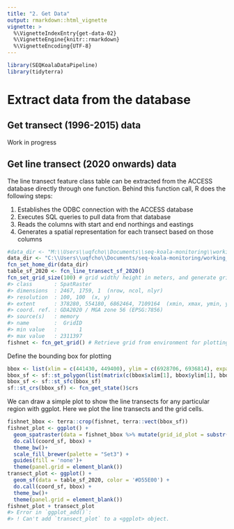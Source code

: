 ```yaml
---
title: "2. Get Data"
output: rmarkdown::html_vignette
vignette: >
  %\VignetteIndexEntry{get-data-02}
  %\VignetteEngine{knitr::rmarkdown}
  %\VignetteEncoding{UTF-8}
---
```





```r
library(SEQKoalaDataPipeline)
library(tidyterra)
```


# Extract data from the database

## Get transect (1996-2015) data

Work in progress

## Get line transect (2020 onwards) data

The line transect feature class table can be extracted from the ACCESS
database directly through one function. Behind this function call, R
does the following steps:

1.  Establishes the ODBC connection with the ACCESS database
2.  Executes SQL queries to pull data from that database
3.  Reads the columns with start and end northings and eastings
4.  Generates a spatial representation for each transect based on those
    columns


```r
#data_dir <- "M:\\Users\\uqfcho\\Documents\\seq-koala-monitoring\\working_data"
data_dir <- "C:\\Users\\uqfcho\\Documents/seq-koala-monitoring/working_data"
fcn_set_home_dir(data_dir)
table_sf_2020 <- fcn_line_transect_sf_2020()
fcn_set_grid_size(100) # grid width/ height in meters, and generate grid in local environment
#> class       : SpatRaster 
#> dimensions  : 2467, 1759, 1  (nrow, ncol, nlyr)
#> resolution  : 100, 100  (x, y)
#> extent      : 378280, 554180, 6862464, 7109164  (xmin, xmax, ymin, ymax)
#> coord. ref. : GDA2020 / MGA zone 56 (EPSG:7856) 
#> source(s)   : memory
#> name        :  GridID 
#> min value   :       1 
#> max value   : 2311397
fishnet <- fcn_get_grid() # Retrieve grid from environment for plotting
```

Define the bounding box for plotting

```r
bbox <- list(xlim = c(441430, 449400), ylim = c(6928706, 6936814), expand = F)
bbox_sf <- sf::st_polygon(list(matrix(c(bbox$xlim[1], bbox$ylim[1], bbox$xlim[2], bbox$ylim[1], bbox$xlim[1], bbox$ylim[2], bbox$xlim[2], bbox$ylim[2],bbox$xlim[1], bbox$ylim[1]), ncol=2, byrow=T)))
bbox_sf <- sf::st_sfc(bbox_sf)
sf::st_crs(bbox_sf) <- fcn_get_state()$crs
```

We can draw a simple plot to show the line transects for any particular
region with ggplot. Here we plot the line transects and the grid cells.


```r
fishnet_bbox <- terra::crop(fishnet, terra::vect(bbox_sf))
fishnet_plot <- ggplot() +
  geom_spatraster(data = fishnet_bbox %>% mutate(grid_id_plot = substr(GridID, nchar(GridID), nchar(GridID))), aes(fill = grid_id_plot)) +
  do.call(coord_sf, bbox) +
  theme_bw()+
  scale_fill_brewer(palette = "Set3") +
  guides(fill = 'none')+
  theme(panel.grid = element_blank())
transect_plot <- ggplot() +
  geom_sf(data = table_sf_2020, color = '#D55E00') +
  do.call(coord_sf, bbox) +
  theme_bw()+
  theme(panel.grid = element_blank())
fishnet_plot + transect_plot
#> Error in `ggplot_add()`:
#> ! Can't add `transect_plot` to a <ggplot> object.
```
